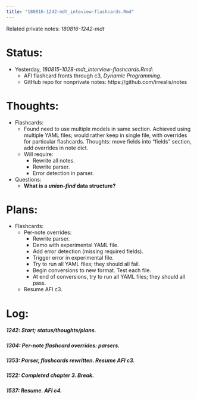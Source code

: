 ```yaml
---
title: "180816-1242-mdt_inteview-flashcards.Rmd"
---
```


Related private notes: _180816-1242-mdt_

# Status:

- Yesterday, _180815-1028-mdt_interview-flashcards.Rmd_:
  - AFI flashcard fronts through c3, _Dynamic Programming_.
  - GitHub repo for nonprivate notes: https://github.com/irrealis/notes


# Thoughts:

- Flashcards:
  - Found need to use multiple models in same section. Achieved using multiple YAML files; would rather keep in single file, with overrides for particular flashcards. Thoughts: move fields into "fields" section, add overrides in note dict.
  - Will require:
    - Rewrite all notes.
    - Rewrite parser.
    - Error detection in parser.

- Questions:
  - **What is a _union-find_ data structure?**


# Plans:

- Flashcards:
  - Per-note overrides:
    - Rewrite parser.
    - Demo with experimental YAML file.
    - Add error detection (missing required fields).
    - Trigger error in experimental file.
    - Try to run all YAML files; they should all fail.
    - Begin conversions to new format. Test each file.
    - At end of conversions, try to run all YAML files; they should all pass.
  - Resume AFI c3.


# Log:

##### 1242: Start; status/thoughts/plans.

##### 1304: Per-note flashcard overrides: parsers.

##### 1353: Parser, flashcards rewritten. Resume AFI c3.

##### 1522: Completed chapter 3. Break.

##### 1537: Resume. AFI c4.
